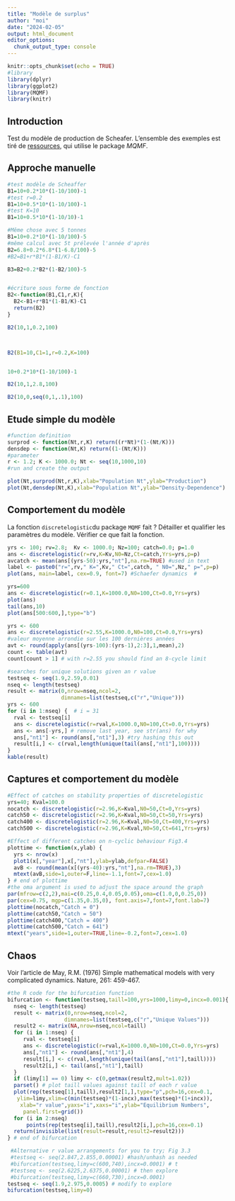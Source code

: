 ```yaml
---
title: "Modèle de surplus"
author: "moi"
date: "2024-02-05"
output: html_document
editor_options: 
  chunk_output_type: console
---
```


```r
knitr::opts_chunk$set(echo = TRUE)
#library
library(dplyr)
library(ggplot2)
library(MQMF)
library(knitr)
```

## Introduction

Test du modèle de production de Scheafer. L'ensemble des exemples est tiré de [ressources](<https://haddonm.github.io/URMQMF/on-modelling.html>), qui utilise le package *MQMF*.

## Approche manuelle

```r
#test modèle de Scheaffer
B1=10+0.2*10*(1-10/100)-1
#test r=0.2
B1=10+0.5*10*(1-10/100)-1
#test K=10
B1=10+0.5*10*(1-10/10)-1

#Même chose avec 5 tonnes
B1=10+0.2*10*(1-10/100)-5
#même calcul avec 5t prélevée l'année d'après
B2=6.8+0.2*6.8*(1-6.8/100)-5
#B2=B1+r*B1*(1-B1/K)-C1

B3=B2+0.2*B2*(1-B2/100)-5


#écriture sous forme de fonction
B2<-function(B1,C1,r,K){
  B2<-B1+r*B1*(1-B1/K)-C1
  return(B2)
}

B2(10,1,0.2,100)



B2(B1=10,C1=1,r=0.2,K=100)


10+0.2*10*(1-10/100)-1

B2(10,1,2.8,100)

B2(10,0,seq(0,1,.1),100)
```


## Etude simple du modèle

```r
#function definition
surprod <- function(Nt,r,K) return((r*Nt)*(1-(Nt/K)))
densdep <- function(Nt,K) return((1-(Nt/K)))
#parameter
r <- 1.2; K <- 1000.0; Nt <- seq(10,1000,10)
#run and create the output

plot(Nt,surprod(Nt,r,K),xlab="Population Nt",ylab="Production")
plot(Nt,densdep(Nt,K),xlab="Population Nt",ylab="Density-Dependence")
```

## Comportement du modèle 

La fonction `discretelogistic`du package `MQMF` fait ?
Détailler et qualifier les paramètres du modèle. Vérifier ce que fait la fonction.


```r
yrs <- 100; rv=2.8;  Kv <- 1000.0; Nz=100; catch=0.0; p=1.0
ans <- discretelogistic(r=rv,K=Kv,N0=Nz,Ct=catch,Yrs=yrs,p=p)
avcatch <- mean(ans[(yrs-50):yrs,"nt"],na.rm=TRUE) #used in text
label <- paste0("r=",rv," K=",Kv," Ct=",catch, " N0=",Nz," p=",p=p)
plot(ans, main=label, cex=0.9, font=7) #Schaefer dynamics  #
```

```r
yrs=600
ans <- discretelogistic(r=0.1,K=1000.0,N0=100,Ct=0.0,Yrs=yrs)
plot(ans)
tail(ans,10)
plot(ans[500:600,],type="b")
```

```r
yrs <- 600
ans <- discretelogistic(r=2.55,K=1000.0,N0=100,Ct=0.0,Yrs=yrs)
#valeur moyenne arrondie sur les 100 dernières années
avt <- round(apply(ans[(yrs-100):(yrs-1),2:3],1,mean),2)
count <- table(avt)
count[count > 1] # with r=2.55 you should find an 8-cycle limit

#searches for unique solutions given an r value 
testseq <- seq(1.9,2.59,0.01)
nseq <- length(testseq)
result <- matrix(0,nrow=nseq,ncol=2,
                 dimnames=list(testseq,c("r","Unique")))
yrs <- 600
for (i in 1:nseq) {  # i = 31
  rval <- testseq[i]
  ans <- discretelogistic(r=rval,K=1000.0,N0=100,Ct=0.0,Yrs=yrs)
  ans <- ans[-yrs,] # remove last year, see str(ans) for why
  ans[,"nt1"] <- round(ans[,"nt1"],3) #try hashing this out
  result[i,] <- c(rval,length(unique(tail(ans[,"nt1"],100))))
}
kable(result)
```

## Captures et comportement du modèle
```r
#Effect of catches on stability properties of discretelogistic
yrs=40; Kval=100.0
nocatch <- discretelogistic(r=2.96,K=Kval,N0=50,Ct=0,Yrs=yrs)
catch50 <- discretelogistic(r=2.96,K=Kval,N0=50,Ct=50,Yrs=yrs)
catch400 <- discretelogistic(r=2.96,K=Kval,N0=50,Ct=400,Yrs=yrs)
catch500 <- discretelogistic(r=2.96,K=Kval,N0=50,Ct=641,Yrs=yrs)
```

```r
#Effect of different catches on n-cyclic behaviour Fig3.4
plottime <- function(x,ylab) {
  yrs <- nrow(x)
  plot1(x[,"year"],x[,"nt"],ylab=ylab,defpar=FALSE)
  avB <- round(mean(x[(yrs-40):yrs,"nt"],na.rm=TRUE),3)
  mtext(avB,side=1,outer=F,line=-1.1,font=7,cex=1.0)
} # end of plottime
#the oma argument is used to adjust the space around the graph
par(mfrow=c(2,2),mai=c(0.25,0.4,0.05,0.05),oma=c(1.0,0,0.25,0))
par(cex=0.75, mgp=c(1.35,0.35,0), font.axis=7,font=7,font.lab=7)
plottime(nocatch,"Catch = 0")
plottime(catch50,"Catch = 50")
plottime(catch400,"Catch = 400")
plottime(catch500,"Catch = 641")
mtext("years",side=1,outer=TRUE,line=-0.2,font=7,cex=1.0)
```


## Chaos

Voir l'article de May, R.M. (1976) Simple mathematical models with very complicated dynamics. Nature, 261: 459-467.

```r
#the R code for the bifurcation function  
bifurcation <- function(testseq,taill=100,yrs=1000,limy=0,incx=0.001){  
  nseq <- length(testseq)  
  result <- matrix(0,nrow=nseq,ncol=2,  
                  dimnames=list(testseq,c("r","Unique Values")))  
  result2 <- matrix(NA,nrow=nseq,ncol=taill)  
  for (i in 1:nseq) {    
     rval <- testseq[i]  
     ans <- discretelogistic(r=rval,K=1000.0,N0=100,Ct=0.0,Yrs=yrs)  
     ans[,"nt1"] <- round(ans[,"nt1"],4)  
     result[i,] <- c(rval,length(unique(tail(ans[,"nt1"],taill))))  
     result2[i,] <- tail(ans[,"nt1"],taill)  
  }    
  if (limy[1] == 0) limy <- c(0,getmax(result2,mult=1.02))  
  parset() # plot taill values against taill of each r value  
  plot(rep(testseq[1],taill),result2[1,],type="p",pch=16,cex=0.1,  
   ylim=limy,xlim=c(min(testseq)*(1-incx),max(testseq)*(1+incx)),  
    xlab="r value",yaxs="i",xaxs="i",ylab="Equilibrium Numbers",  
     panel.first=grid())  
  for (i in 2:nseq)  
      points(rep(testseq[i],taill),result2[i,],pch=16,cex=0.1)  
  return(invisible(list(result=result,result2=result2)))  
} # end of bifurcation  

 #Alternative r value arrangements for you to try; Fig 3.3  
 #testseq <- seq(2.847,2.855,0.00001) #hash/unhash as needed  
 #bifurcation(testseq,limy=c(600,740),incx=0.0001) # t  
 #testseq <- seq(2.6225,2.6375,0.00001) # then explore   
 #bifurcation(testseq,limy=c(660,730),incx=0.0001)   
testseq <- seq(1.9,2.975,0.0005) # modify to explore  
bifurcation(testseq,limy=0)    
```
